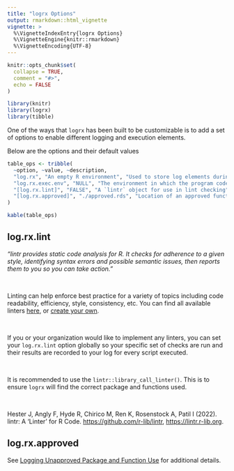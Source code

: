 ```yaml
---
title: "logrx Options"
output: rmarkdown::html_vignette
vignette: >
  %\VignetteIndexEntry{logrx Options}
  %\VignetteEngine{knitr::rmarkdown}
  %\VignetteEncoding{UTF-8}
---
```


```r
knitr::opts_chunk$set(
  collapse = TRUE,
  comment = "#>",
  echo = FALSE
)
```

```r
library(knitr)
library(logrx)
library(tibble)
```

One of the ways that `logrx` has been built to be customizable is to add a set of options to enable different logging and execution elements.

Below are the options and their default values

```r
table_ops <- tribble(
  ~option, ~value, ~description,
  "log.rx", "An empty R environment", "Used to store log elements during program exection",
  "log.rx.exec.env", "NULL", "The environment in which the program code is executed",
  "[log.rx.lint]", "FALSE", "A `lintr` object for use in lint checking",
  "[log.rx.approved]", "./approved.rds", "Location of an approved functions file"
)

kable(table_ops)
```

## log.rx.lint

*"lintr provides static code analysis for R. It checks for adherence to a given style, identifying syntax errors and possible semantic issues, then reports them to you so you can take action."*

<br>

Linting can help enforce best practice for a variety of topics including code readability, efficiency, style, consistency, etc.  You can find all available linters [here](https://lintr.r-lib.org/reference/linters.html), or [create your own](https://lintr.r-lib.org/articles/creating_linters.html).

<br>

If you or your organization would like to implement any linters, you can set your `log.rx.lint` option globally so your specific set of checks are run and their results are recorded to your log for every script executed.

<br>

It is recommended to use the `lintr::library_call_linter()`.  This is to ensure `logrx` will find the correct package and functions used.

<br>

Hester J, Angly F, Hyde R, Chirico M, Ren K, Rosenstock A, Patil I (2022). lintr: A 'Linter' for R Code. <https://github.com/r-lib/lintr>, <https://lintr.r-lib.org>.

## log.rx.approved

See [Logging Unapproved Package and Function Use](approved.html) for additional details.
